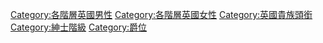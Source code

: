 {{catmore|男爵}}

{{DEFAULTSORT:Baron}}
[[Category:各階層英國男性|Category:各階層英國男性]]
[[Category:各階層英國女性|Category:各階層英國女性]]
[[Category:英國貴族頭銜|Category:英國貴族頭銜]]
[[Category:紳士階級|Category:紳士階級]]
[[Category:爵位|Category:爵位]]